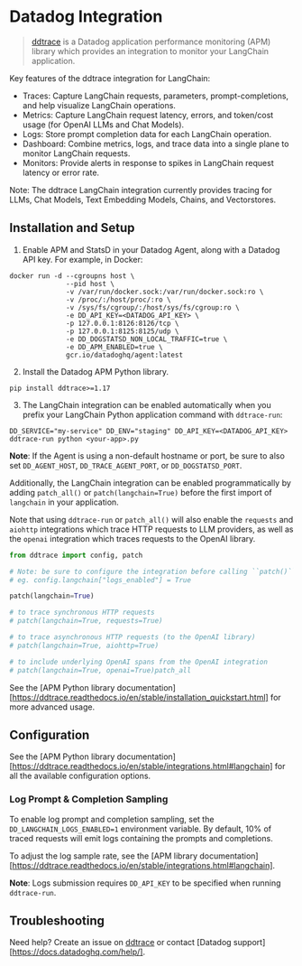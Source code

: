 # Datadog Integration

>[ddtrace](https://github.com/DataDog/dd-trace-py) is a Datadog application performance monitoring (APM) library which provides an integration to monitor your LangChain application.

Key features of the ddtrace integration for LangChain:
- Traces: Capture LangChain requests, parameters, prompt-completions, and help visualize LangChain operations.
- Metrics: Capture LangChain request latency, errors, and token/cost usage (for OpenAI LLMs and Chat Models).
- Logs: Store prompt completion data for each LangChain operation.
- Dashboard: Combine metrics, logs, and trace data into a single plane to monitor LangChain requests.
- Monitors: Provide alerts in response to spikes in LangChain request latency or error rate.

Note: The ddtrace LangChain integration currently provides tracing for LLMs, Chat Models, Text Embedding Models, Chains, and Vectorstores.

## Installation and Setup

1. Enable APM and StatsD in your Datadog Agent, along with a Datadog API key. For example, in Docker:

```
docker run -d --cgroupns host \
              --pid host \
              -v /var/run/docker.sock:/var/run/docker.sock:ro \
              -v /proc/:/host/proc/:ro \
              -v /sys/fs/cgroup/:/host/sys/fs/cgroup:ro \
              -e DD_API_KEY=<DATADOG_API_KEY> \
              -p 127.0.0.1:8126:8126/tcp \
              -p 127.0.0.1:8125:8125/udp \
              -e DD_DOGSTATSD_NON_LOCAL_TRAFFIC=true \
              -e DD_APM_ENABLED=true \
              gcr.io/datadoghq/agent:latest
```

2. Install the Datadog APM Python library.

```
pip install ddtrace>=1.17
```


3. The LangChain integration can be enabled automatically when you prefix your LangChain Python application command with `ddtrace-run`:

```
DD_SERVICE="my-service" DD_ENV="staging" DD_API_KEY=<DATADOG_API_KEY> ddtrace-run python <your-app>.py
```

**Note**: If the Agent is using a non-default hostname or port, be sure to also set `DD_AGENT_HOST`, `DD_TRACE_AGENT_PORT`, or `DD_DOGSTATSD_PORT`.

Additionally, the LangChain integration can be enabled programmatically by adding `patch_all()` or `patch(langchain=True)` before the first import of `langchain` in your application.

Note that using `ddtrace-run` or `patch_all()` will also enable the `requests` and `aiohttp` integrations which trace HTTP requests to LLM providers, as well as the `openai` integration which traces requests to the OpenAI library.

```python
from ddtrace import config, patch

# Note: be sure to configure the integration before calling ``patch()``!
# eg. config.langchain["logs_enabled"] = True

patch(langchain=True)

# to trace synchronous HTTP requests
# patch(langchain=True, requests=True)

# to trace asynchronous HTTP requests (to the OpenAI library)
# patch(langchain=True, aiohttp=True)

# to include underlying OpenAI spans from the OpenAI integration
# patch(langchain=True, openai=True)patch_all
```

See the [APM Python library documentation][https://ddtrace.readthedocs.io/en/stable/installation_quickstart.html] for more advanced usage.


## Configuration

See the [APM Python library documentation][https://ddtrace.readthedocs.io/en/stable/integrations.html#langchain] for all the available configuration options.


### Log Prompt & Completion Sampling

To enable log prompt and completion sampling, set the `DD_LANGCHAIN_LOGS_ENABLED=1` environment variable. By default, 10% of traced requests will emit logs containing the prompts and completions.

To adjust the log sample rate, see the [APM library documentation][https://ddtrace.readthedocs.io/en/stable/integrations.html#langchain].

**Note**: Logs submission requires `DD_API_KEY` to be specified when running `ddtrace-run`.


## Troubleshooting

Need help? Create an issue on [ddtrace](https://github.com/DataDog/dd-trace-py) or contact [Datadog support][https://docs.datadoghq.com/help/].
